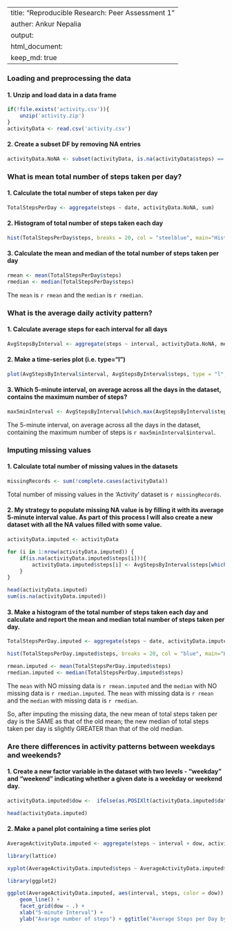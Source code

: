 
---
title: "Reproducible Research: Peer Assessment 1"
auther: Ankur Nepalia
output:
  html_document:
    keep_md: true
---

### Loading and preprocessing the data
#### 1. Unzip and load data in a data frame
```{r}
if(!file.exists('activity.csv')){
    unzip('activity.zip')
}
activityData <- read.csv('activity.csv')
```

#### 2. Create a subset DF by removing NA entries
```{r}
activityData.NoNA <- subset(activityData, is.na(activityData$steps) == FALSE)
```


### What is mean total number of steps taken per day?
#### 1. Calculate the total number of steps taken per day
```{r}
TotalStepsPerDay <- aggregate(steps ~ date, activityData.NoNA, sum)
```

#### 2. Histogram of total number of steps taken each day
```{r}
hist(TotalStepsPerDay$steps, breaks = 20, col = "steelblue", main="Histogram of total number of steps taken each day", xlab="Total steps per day", ylab = "Number of Days")
```

#### 3. Calculate the mean and median of the total number of steps taken per day
```{r}
rmean <- mean(TotalStepsPerDay$steps)
rmedian <- median(TotalStepsPerDay$steps)
```

The `mean` is `r rmean` and the `median` is `r rmedian`.


### What is the average daily activity pattern?
#### 1. Calculate average steps for each interval for all days
```{r}
AvgStepsByInterval <- aggregate(steps ~ interval, activityData.NoNA, mean)
```

#### 2. Make a time-series plot (i.e. type="l")
```{r}
plot(AvgStepsByInterval$interval, AvgStepsByInterval$steps, type = "l", col="blue ",xlab = "Interval", ylab = "Average number of steps", main = "Average number of steps per day by interval")
```

#### 3. Which 5-minute interval, on average across all the days in the dataset, contains the maximum number of steps?
```{r}
max5minInterval <- AvgStepsByInterval[which.max(AvgStepsByInterval$steps), ]
```

The 5-minute interval, on average across all the days in the dataset, containing the maximum number of steps is `r max5minInterval$interval`.


### Imputing missing values
#### 1. Calculate total number of missing values in the datasets
```{r}
missingRecords <- sum(!complete.cases(activityData))
```

Total number of missing values in the 'Activity' dataset is `r missingRecords`.

#### 2. My strategy to populate missing NA value is by filling it with its average 5-minute interval value. As part of this process I will also create a new dataset with all the NA values filled with some value.
```{r}
activityData.imputed <- activityData

for (i in 1:nrow(activityData.imputed)) {
    if(is.na(activityData.imputed$steps[i])){
        activityData.imputed$steps[i] <- AvgStepsByInterval$steps[which(activityData.imputed$interval[i] == AvgStepsByInterval$interval)]
    }
}

head(activityData.imputed)
sum(is.na(activityData.imputed))
```

#### 3. Make a histogram of the total number of steps taken each day and calculate and report the mean and median total number of steps taken per day.

```{r}
TotalStepsPerDay.imputed <- aggregate(steps ~ date, activityData.imputed, sum)

hist(TotalStepsPerDay.imputed$steps, breaks = 20, col = "blue", main="Histogram of total number of steps taken each day (imputed data)", xlab="Total steps per day", ylab = "Number of Days")

rmean.imputed <- mean(TotalStepsPerDay.imputed$steps)
rmedian.imputed <- median(TotalStepsPerDay.imputed$steps)
```

The `mean` with NO missing data is `r rmean.imputed` and the `median` with NO missing data is `r rmedian.imputed`.
The `mean` with missing data is `r rmean` and the `median` with missing data is `r rmedian`.

So, after imputing the missing data, the new mean of total steps taken per day is the SAME as that of the old mean; the new median of total steps taken per day is slightly GREATER than that of the old median.

### Are there differences in activity patterns between weekdays and weekends?
#### 1. Create a new factor variable in the dataset with two levels - "weekday" and "weekend" indicating whether a given date is a weekday or weekend day.
```{r}
activityData.imputed$dow <-  ifelse(as.POSIXlt(activityData.imputed$date)$wday %in% c(0,6), 'weekend', 'weekday')

head(activityData.imputed)
```

#### 2. Make a panel plot containing a time series plot
```{r}

AverageActivityData.imputed <- aggregate(steps ~ interval + dow, activityData.imputed, mean)

library(lattice)

xyplot(AverageActivityData.imputed$steps ~ AverageActivityData.imputed$interval|AverageActivityData.imputed$dow, main="Average Steps per Day by Interval",xlab="5-minute Interval", ylab="Average number of steps",layout=c(1,2), type="l")

library(ggplot2)

ggplot(AverageActivityData.imputed, aes(interval, steps, color = dow)) + 
    geom_line() + 
    facet_grid(dow ~ .) +
    xlab("5-minute Interval") + 
    ylab("Avarage number of steps") + ggtitle("Average Steps per Day by Interval")

```

